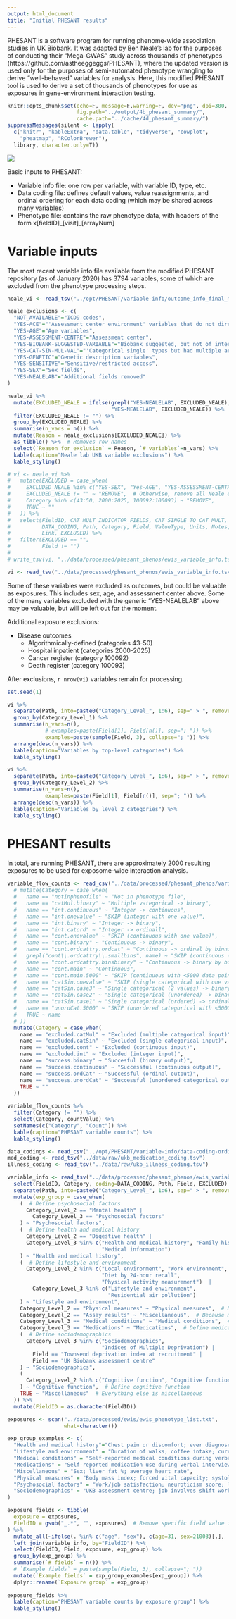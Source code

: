 ```yaml
---
output: html_document
title: "Initial PHESANT results"
---
```


PHESANT is a software program for running phenome-wide association studies in UK Biobank. It was adapted by Ben Neale's lab for the purposes of conducting their "Mega-GWAS" study across thousands of phenotypes (https://github.com/astheeggeggs/PHESANT), where the updated version is used only for the purposes of semi-automated phenotype wrangling to derive "well-behaved" variables for analysis. Here, this modified PHESANT tool is used to derive a set of thousands of phenotypes for use as exposures in gene-environment interaction testing.

```r
knitr::opts_chunk$set(echo=F, message=F,warning=F, dev="png", dpi=300,
                      fig.path="../output/4b_phesant_summary/",
                      cache.path="../cache/4d_phesant_summary/")
suppressMessages(silent <- lapply(
  c("knitr", "kableExtra", "data.table", "tidyverse", "cowplot",
    "pheatmap", "RColorBrewer"), 
  library, character.only=T))
```

![](../doc/phesant_diagram.png)

Basic inputs to PHESANT:

* Variable info file: one row per variable, with variable ID, type, etc.
* Data coding file: defines default values, value reassignments, and ordinal ordering for each data coding (which may be shared across many variables)
* Phenotype file: contains the raw phenotype data, with headers of the form x[fieldID]\_[visit]\_[arrayNum]

# Variable inputs

The most recent variable info file available from the modified PHESANT repository (as of January 2020) has 3794 variables, some of which are excluded from the phenotype processing steps.

```r
neale_vi <- read_tsv("../opt/PHESANT/variable-info/outcome_info_final_multi_ancestry_jan2020.tsv", na="NA")

neale_exclusions <- c(
  "NOT_AVAILABLE"="ICD9 codes",
  "YES-ACE"="'Assessment center environment' variables that do not directly describe the participant",
  "YES-AGE"="Age variables",
  "YES-ASSESSMENT-CENTRE"="Assessment center",
  "YES-BIOBANK-SUGGESTED-VARIABLE"="Biobank suggested, but not of interest",
  "YES-CAT-SIN-MUL-VAL"="'Categorical single' types but had multiple array values",
  "YES-GENETIC"="Genetic description variables",
  "YES-SENSITIVE"="Sensitive/restricted access",
  "YES-SEX"="Sex fields",
  "YES-NEALELAB"="Additional fields removed"
)

neale_vi %>%
  mutate(EXCLUDED_NEALE = ifelse(grepl("YES-NEALELAB", EXCLUDED_NEALE),
                                 "YES-NEALELAB", EXCLUDED_NEALE)) %>%
  filter(EXCLUDED_NEALE != "") %>%
  group_by(EXCLUDED_NEALE) %>%
  summarise(n_vars = n()) %>%
  mutate(Reason = neale_exclusions[EXCLUDED_NEALE]) %>% 
  as_tibble() %>%  # Removes row names
  select(`Reason for exclusion` = Reason, `# variables`=n_vars) %>%
  kable(caption="Neale lab UKB variable exclusions") %>%
  kable_styling()
```

```r
# vi <- neale_vi %>%
#   mutate(EXCLUDED = case_when(
#     EXCLUDED_NEALE %in% c("YES-SEX", "Yes-AGE", "YES-ASSESSMENT-CENTRE") ~ "",  # Neale exclusions to be kept
#     EXCLUDED_NEALE != "" ~ "REMOVE",  # Otherwise, remove all Neale exclusions
#     Category %in% c(43:50, 2000:2025, 100092:100093) ~ "REMOVE",
#     TRUE ~ ""
#   )) %>%
#   select(FieldID, CAT_MULT_INDICATOR_FIELDS, CAT_SINGLE_TO_CAT_MULT,
#          DATA_CODING, Path, Category, Field, ValueType, Units, Notes,
#          Link, EXCLUDED) %>%
#   filter(EXCLUDED == "",
#          Field != "")
# 
# write_tsv(vi, "../data/processed/phesant_phenos/ewis_variable_info.tsv")

vi <- read_tsv("../data/processed/phesant_phenos/ewis_variable_info.tsv")
```

Some of these variables were excluded as outcomes, but could be valuable as exposures. This includes sex, age, and assessment center above. Some of the many variables excluded with the generic "YES-NEALELAB" above may be valuable, but will be left out for the moment.

Additional exposure exclusions:

* Disease outcomes
    - Algorithmically-defined (categories 43-50)
    - Hospital inpatient (categories 2000-2025)
    - Cancer register (category 100092)
    - Death register (category 100093)

After exclusions, `r nrow(vi)` variables remain for processing.

```r
set.seed(1)

vi %>%
  separate(Path, into=paste0("Category_Level_", 1:6), sep=" > ", remove=F) %>%
  group_by(Category_Level_1) %>%
  summarise(n_vars=n(),
            # examples=paste(Field[1], Field[n()], sep="; ")) %>%
            examples=paste(sample(Field, 3), collapse="; ")) %>%
  arrange(desc(n_vars)) %>%
  kable(caption="Variables by top-level categories") %>%
  kable_styling()

vi %>%
  separate(Path, into=paste0("Category_Level_", 1:6), sep=" > ", remove=F) %>%
  group_by(Category_Level_2) %>%
  summarise(n_vars=n(),
            examples=paste(Field[1], Field[n()], sep="; ")) %>%
  arrange(desc(n_vars)) %>%
  kable(caption="Variables by level 2 categories") %>%
  kable_styling()
```

# PHESANT results

In total, are running PHESANT, there are approximately 2000 resulting exposures to be used for exposome-wide interaction analysis.

```r
variable_flow_counts <- read_csv("../data/processed/phesant_phenos/variable-flow-counts-1-1.txt") %>%
  # mutate(Category = case_when(
  #   name == "notinphenofile" ~ "Not in phenotype file",
  #   name == "catMul.binary" ~ "Multiple vategorical -> binary",
  #   name == "int.continuous" ~ "Integer -> continuous",
  #   name == "int.onevalue" ~ "SKIP (integer with one value)",
  #   name == "int.binary" ~ "Integer -> binary",
  #   name == "int.catord" ~ "Integer -> ordinall",
  #   name == "cont.onevalue" ~ "SKIP (continuous with one value)",
  #   name == "cont.binary" ~ "Continuous -> binary",
  #   name == "cont.ordcattry.ordcat" ~ "Continuous -> ordinal by binning",
  #   grepl("cont\\.ordcattry\\.smallbins", name) ~ "SKIP (continuous -> binary but bins too small)",
  #   name == "cont.ordcattry.binsbinary" ~ "Continuous -> binary by binning",
  #   name == "cont.main" ~ "Continuous",
  #   name == "cont.main.5000" ~ "SKIP (continuous with <5000 data points)",
  #   name == "catSin.onevalue" ~ "SKIP (single categorical with one value)",
  #   name == "catSin.case3" ~ "Single categorical (2 values) -> binary",
  #   name == "catSin.case2" ~ "Single categorical (unordered) -> binary",
  #   name == "catSin.case1" ~ "Single categorical (ordered) -> ordinal",
  #   name == "unordCat.5000" ~ "SKIP (unordered categorical with <5000 data points)",
  #   TRUE ~ name
  # ))
  mutate(Category = case_when(
    name == "excluded.catMul" ~ "Excluded (multiple categorical input)",
    name == "excluded.catSin" ~ "Excluded (single categorical input)",
    name == "excluded.cont" ~ "Excluded (continuous input)",
    name == "excluded.int" ~ "Excluded (integer input)",
    name == "success.binary" ~ "Succesful (binary output)",
    name == "success.continuous" ~ "Successful (continuous output)",
    name == "success.ordCat" ~ "Successful (ordinal output)",
    name == "success.unordCat" ~ "Successful (unordered categorical output)",
    TRUE ~ ""
  ))

variable_flow_counts %>%
  filter(Category != "") %>%
  select(Category, countValue) %>%
  setNames(c("Category", "Count")) %>%
  kable(caption="PHESANT variable counts") %>%
  kable_styling()
```

```r
data_codings <- read_csv("../opt/PHESANT/variable-info/data-coding-ordinal-info-nov2019-update.txt")
med_coding <- read_tsv("../data/raw/ukb_medication_coding.tsv")
illness_coding <- read_tsv("../data/raw/ukb_illness_coding.tsv")

variable_info <- read_tsv("../data/processed/phesant_phenos/ewis_variable_info.tsv") %>%
  select(FieldID, Category, coding=DATA_CODING, Path, Field, EXCLUDED) %>%
  separate(Path, into=paste0("Category_Level_", 1:6), sep=" > ", remove=F) %>%
  mutate(exp_group = case_when(
    (  # Define psychosocial factors
      Category_Level_2 == "Mental health" | 
        Category_Level_3 == "Psychosocial factors"
    ) ~ "Psychosocial factors",
    (  # Define health and medical history
      Category_Level_2 == "Digestive health" |
      Category_Level_3 %in% c("Health and medical history", "Family history",
                              "Medical information")
    ) ~ "Health and medical history", 
    (  # Define lifestyle and environment
      Category_Level_2 %in% c("Local environment", "Work environment",
                              "Diet by 24-hour recall", 
                              "Physical activity measurement")  |
        Category_Level_3 %in% c("Lifestyle and environment", 
                                "Residential air pollution")
    ) ~ "Lifestyle and environment", 
    Category_Level_2 == "Physical measures" ~ "Physical measures",  # Define physical measures
    Category_Level_2 == "Assay results" ~ "Miscellaneous",  # Because most assays (blood) are not used
    Category_Level_3 == "Medical conditions" ~ "Medical conditions",  # Define medical conditions
    Category_Level_3 == "Medications" ~ "Medications",  # Define medications
    (  # Define sociodemographics
      Category_Level_3 %in% c("Sociodemographics", 
                              "Indices of Multiple Deprivation") |
        Field == "Townsend deprivation index at recruitment" |
        Field == "UK Biobank assessment centre"
    ) ~ "Sociodemographics",
    (
      Category_Level_2 %in% c("Cognitive function", "Cognitive function online") 
    ) ~ "Cognitive function",  # Define cognitive function
    TRUE ~ "Miscellaneous"  # Everything else is miscellaneous
  )) %>%
  mutate(FieldID = as.character(FieldID))
```

```r
exposures <- scan("../data/processed/ewis/ewis_phenotype_list.txt", 
                  what=character())

exp_group_examples <- c(
  "Health and medical history"="Chest pain or discomfort; ever diagnosed with IBS; back pain for 3+ months",
  "Lifestyle and environment" = "Duration of walks; coffee intake; current tobacco smoking",
  "Medical conditions" = "Self-reported medical conditions during verbal interview",
  "Medications" = "Self-reported medication use during verbal interview",
  "Miscellaneous" = "Sex; liver fat %; average heart rate",
  "Physical measures" = "Body mass index; forced vital capacity; systolic blood pressure",
  "Psychosocial factors" = "Work/job satisfaction; neuroticism score; leisure/social activities",
  "Sociodemographics" = "UKB assessment centre; job involves shift work; Townsend deprivation index"
)

exposure_fields <- tibble(
  exposure = exposures,
  FieldID = gsub("_.*", "", exposures)  # Remove specific field value for discrete fields
) %>%
  mutate_all(~ifelse(. %in% c("age", "sex"), c(age=31, sex=21003)[.], .)) %>%
  left_join(variable_info, by="FieldID") %>%
  select(FieldID, Field, exposure, exp_group) %>%
  group_by(exp_group) %>%
  summarise(`# fields` = n()) %>%
  # `Example fields` = paste(sample(Field, 3), collapse="; "))
  mutate(`Example fields` = exp_group_examples[exp_group]) %>%
  dplyr::rename(`Exposure group` = exp_group)
            
exposure_fields %>%
  kable(caption="PHESANT variable counts by exposure group") %>%
  kable_styling()
```

